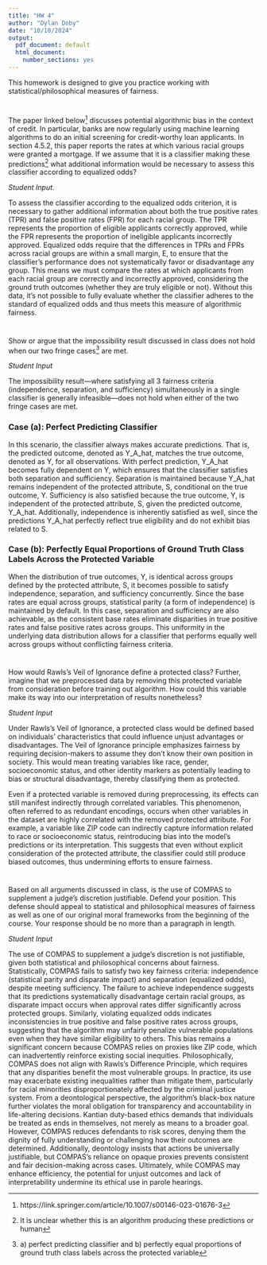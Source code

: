 ```yaml
---
title: "HW 4"
author: "Dylan Doby"
date: "10/10/2024"
output:
  pdf_document: default
  html_document:
    number_sections: yes
---
```


This homework is designed to give you practice working with statistical/philosophical measures of fairness. 

#
The paper linked below^[https://link.springer.com/article/10.1007/s00146-023-01676-3] discusses potential algorithmic bias in the context of credit.  In particular, banks are now regularly using machine learning algorithms to do an initial screening for credit-worthy loan applicants.  In section 4.5.2, this paper reports the rates at which various racial groups were granted a mortgage.  If we assume that it is a classifier making these predictions^[It is unclear whether this is an algorithm producing these predictions or human] what additional information would be necessary to assess this classifier according to equalized odds?

*Student Input*.

To assess the classifier according to the equalized odds criterion, it is necessary to gather additional information about both the true positive rates (TPR) and false positive rates (FPR) for each racial group. The TPR represents the proportion of eligible applicants correctly approved, while the FPR represents the proportion of ineligible applicants incorrectly approved. Equalized odds require that the differences in TPRs and FPRs across racial groups are within a small margin, E, to ensure that the classifier's performance does not systematically favor or disadvantage any group. This means we must compare the rates at which applicants from each racial group are correctly and incorrectly approved, considering the ground truth outcomes (whether they are truly eligible or not). Without this data, it's not possible to fully evaluate whether the classifier adheres to the standard of equalized odds and thus meets this measure of algorithmic fairness.

#
Show or argue that the impossibility result discussed in class does not hold when our two fringe cases^[a) perfect predicting classifier and b) perfectly equal proportions of ground truth class labels across the protected variable] are met.  

*Student Input*

The impossibility result—where satisfying all 3 fairness criteria (independence, separation, and sufficiency) simultaneously in a single classifier is generally infeasible—does not hold when either of the two fringe cases are met.

### **Case (a): Perfect Predicting Classifier**

In this scenario, the classifier always makes accurate predictions. That is, the predicted outcome, denoted as Y_A_hat, matches the true outcome, denoted as Y, for all observations. With perfect prediction, Y_A_hat becomes fully dependent on Y, which ensures that the classifier satisfies both separation and sufficiency. Separation is maintained because Y_A_hat remains independent of the protected attribute, S, conditional on the true outcome, Y. Sufficiency is also satisfied because the true outcome, Y, is independent of the protected attribute, S, given the predicted outcome, Y_A_hat. Additionally, independence is inherently satisfied as well, since the predictions Y_A_hat perfectly reflect true eligibility and do not exhibit bias related to S.

### **Case (b): Perfectly Equal Proportions of Ground Truth Class Labels Across the Protected Variable**

When the distribution of true outcomes, Y, is identical across groups defined by the protected attribute, S, it becomes possible to satisfy independence, separation, and sufficiency concurrently. Since the base rates are equal across groups, statistical parity (a form of independence) is maintained by default. In this case, separation and sufficiency are also achievable, as the consistent base rates eliminate disparities in true positive rates and false positive rates across groups. This uniformity in the underlying data distribution allows for a classifier that performs equally well across groups without conflicting fairness criteria.

#

How would Rawls's Veil of Ignorance define a protected class?  Further, imagine that we preprocessed data by removing this protected variable from consideration before training out algorithm.  How could this variable make its way into our interpretation of results nonetheless?

*Student Input*

Under Rawls's Veil of Ignorance, a protected class would be defined based on individuals’ characteristics that could influence unjust advantages or disadvantages. The Veil of Ignorance principle emphasizes fairness by requiring decision-makers to assume they don't know their own position in society. This would mean treating variables like race, gender, socioeconomic status, and other identity markers as potentially leading to bias or structural disadvantage, thereby classifying them as protected.

Even if a protected variable is removed during preprocessing, its effects can still manifest indirectly through correlated variables. This phenomenon, often referred to as redundant encodings, occurs when other variables in the dataset are highly correlated with the removed protected attribute. For example, a variable like ZIP code can indirectly capture information related to race or socioeconomic status, reintroducing bias into the model's predictions or its interpretation. This suggests that even without explicit consideration of the protected attribute, the classifier could still produce biased outcomes, thus undermining efforts to ensure fairness.

#

Based on all arguments discussed in class, is the use of COMPAS to supplement a judge's discretion justifiable.  Defend your position.  This defense should appeal to statistical and philosophical measures of fairness as well as one of our original moral frameworks from the beginning of the course.  Your response should be no more than a paragraph in length. 

*Student Input*

The use of COMPAS to supplement a judge's discretion is not justifiable, given both statistical and philosophical concerns about fairness. Statistically, COMPAS fails to satisfy two key fairness criteria: independence (statistical parity and disparate impact) and separation (equalized odds), despite meeting sufficiency. The failure to achieve independence suggests that its predictions systematically disadvantage certain racial groups, as disparate impact occurs when approval rates differ significantly across protected groups. Similarly, violating equalized odds indicates inconsistencies in true positive and false positive rates across groups, suggesting that the algorithm may unfairly penalize vulnerable populations even when they have similar eligibility to others. This bias remains a significant concern because COMPAS relies on proxies like ZIP code, which can inadvertently reinforce existing social inequities. Philosophically, COMPAS does not align with Rawls’s Difference Principle, which requires that any disparities benefit the most vulnerable groups. In practice, its use may exacerbate existing inequalities rather than mitigate them, particularly for racial minorities disproportionately affected by the criminal justice system. From a deontological perspective, the algorithm’s black-box nature further violates the moral obligation for transparency and accountability in life-altering decisions. Kantian duty-based ethics demands that individuals be treated as ends in themselves, not merely as means to a broader goal. However, COMPAS reduces defendants to risk scores, denying them the dignity of fully understanding or challenging how their outcomes are determined. Additionally, deontology insists that actions be universally justifiable, but COMPAS’s reliance on opaque proxies prevents consistent and fair decision-making across cases. Ultimately, while COMPAS may enhance efficiency, the potential for unjust outcomes and lack of interpretability undermine its ethical use in parole hearings.



